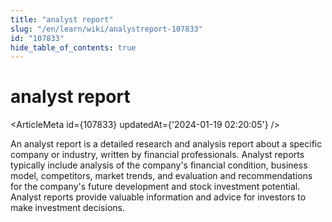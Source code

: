 ```yaml
---
title: "analyst report"
slug: "/en/learn/wiki/analystreport-107833"
id: "107833"
hide_table_of_contents: true
---
```



<Breadcrumbs current="analyst report" />

# analyst report

<ArticleMeta id={107833} updatedAt={'2024-01-19 02:20:05'} />
<div className='border-solid border-b border-t-0 my-4 border-[var(--ifm-color-gray-300)]' />

An analyst report is a detailed research and analysis report about a specific company or industry, written by financial professionals. Analyst reports typically include analysis of the company's financial condition, business model, competitors, market trends, and evaluation and recommendations for the company's future development and stock investment potential. Analyst reports provide valuable information and advice for investors to make investment decisions.
